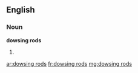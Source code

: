 ==English==

===Noun===
'''dowsing rods'''

# {{plural of|dowsing rod}}

[[ar:dowsing rods]]
[[fr:dowsing rods]]
[[mg:dowsing rods]]
